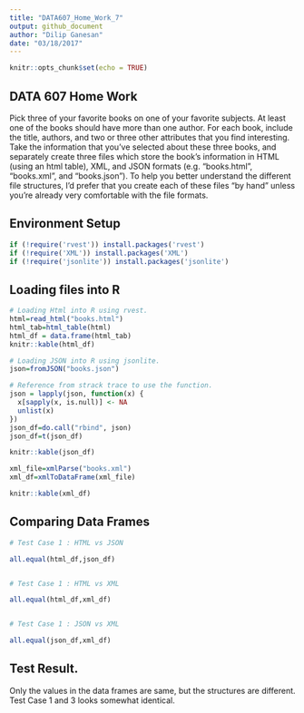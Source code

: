 ```yaml
---
title: "DATA607_Home_Work_7"
output: github_document
author: "Dilip Ganesan"
date: "03/18/2017"
---
```


```r
knitr::opts_chunk$set(echo = TRUE)
```

## DATA 607 Home Work

Pick three of your favorite books on one of your favorite subjects. At least one of the books should have more than one author. For each book, include the title, authors, and two or three other attributes that you find interesting.
Take the information that you’ve selected about these three books, and separately create three files which store the book’s information in HTML (using an html table), XML, and JSON formats (e.g. “books.html”, “books.xml”, and “books.json”). To help you better understand the different file structures, I’d prefer that you create each of these files “by hand” unless you’re already very comfortable with the file formats.

## Environment Setup

```r
if (!require('rvest')) install.packages('rvest')
if (!require('XML')) install.packages('XML')
if (!require('jsonlite')) install.packages('jsonlite')

```

## Loading files into R


```r
# Loading Html into R using rvest.
html=read_html("books.html")
html_tab=html_table(html)
html_df = data.frame(html_tab)
knitr::kable(html_df)
```

```r
# Loading JSON into R using jsonlite.
json=fromJSON("books.json")

# Reference from strack trace to use the function.
json = lapply(json, function(x) {
  x[sapply(x, is.null)] <- NA
  unlist(x)
})
json_df=do.call("rbind", json)
json_df=t(json_df)

knitr::kable(json_df)
```


```r
xml_file=xmlParse("books.xml")
xml_df=xmlToDataFrame(xml_file)

knitr::kable(xml_df)
```

## Comparing Data Frames


```r
# Test Case 1 : HTML vs JSON

all.equal(html_df,json_df)


# Test Case 1 : HTML vs XML

all.equal(html_df,xml_df)


# Test Case 1 : JSON vs XML

all.equal(json_df,xml_df)

```

## Test Result.

Only the values in the data frames are same, but the structures are different. Test Case 1 and 3 looks somewhat identical.

